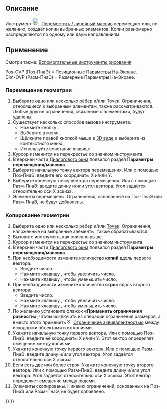 <languages/>

{{Docnav/ru
|[[Sketcher_SelectVerticalAxis/ru|Выбрать вертикальную ось]]
|[[Sketcher_Rotate/ru|Повернуть / круговой массив]]
|[[Sketcher_Workbench/ru|Скетчер]]
|IconL=Sketcher_SelectVerticalAxis.svg
|IconR=Sketcher_Rotate.svg
|IconC=Workbench_Sketcher.svg
}}

{{GuiCommand/ru
|Name=Sketcher Translate
|Name/ru=Скетчер Переместить / линейный массив
|MenuLocation=Эскиз → Инструменты эскиза → Переместить / линейный массив
|Workbenches=[[Sketcher_Workbench/ru|Скетчер]]
|Shortcut={{KEY|W}}
|Version=1.0
|SeeAlso=
}}

<span id="Description"></span>
== Описание ==

Инструмент [[Image:Sketcher_Translate.svg|24px]] [[Sketcher_Translate/ru|Переместить / линейный массив]] перемещает или, по желанию, создаёт копии выбранных элементов. Копии равномерно распределяются по одному или двум направлениям.

<span id="Usage"></span>
== Применение ==

Смотри также: [[Sketcher_Workbench/ru#Drawing_aids|Вспомогательные инструменты рисования]].

Pos-OVP (Поз-ПнаЭ) = Позиционные [[Sketcher_Preferences/ru#General|Параметры На-Экране]].<br>
Dim-OVP (Разм-ПнаЭ) = Размерные Параметры На-Экране.

<span id="Move_geometry"></span>
=== Перемещение геометрии ===

# Выберите одно или несколько рёбер и/или [[Sketcher_CreatePoint/ru|Точек]]. Ограничения, относящиеся к выбранным элементам, также рассматриваются. Любые другие ограничения, связанные с элементами, будут удалены.
# Существует несколько способов вызова инструмента:
#* Нажмите кнопку {{Button|[[Image:Sketcher_Translate.svg|16px]] [[Sketcher_Translate/ru|Переместить / линейный массив]]}}.
#* Выберите в меню {{MenuCommand|Эскиз → Инструменты для эскиза → [[Image:Sketcher_Translate.svg|16px]] Переместить / линейный массив}}.
#* Щёлкните правой кнопкой мыши в [[3D_view/ru|3D виде]] и выберите {{MenuCommand|[[Image:Sketcher_Translate.svg|16px]] Переместить / линейный массив}} из контекстного меню.
#* Используйте сочетание клавиш: {{KEY|W}}.
# Курсор изменится на перекрестье со значком инструмента.
# В верхней части [[Sketcher_Dialog/ru|Диалогового окна]] появился раздел '''Параметры перемещения/массива'''.
# Выберите начальную точку вектора перемещения. Или с помощью Поз-ПнаЭ: введите его координаты X и/или Y.
# Выберите конечную точку вектора перемещения. Или с помощью Разм-ПнаЭ: введите длину и/или угол вектора. Угол задаётся относительно оси X эскиза.
# Элементы перемещены. Ограничения, основанные на Поз-ПнаЭ или Разм-ПнаЭ, не будут добавлены.

<span id="Copy_geometry"></span>
=== Копирование геометрии ===

# Выберите одно или несколько рёбер и/или [[Sketcher_CreatePoint/ru|Точек]]. Ограничения, наложенные на выбранные элементы, также обрабатываются.
# Вызовите инструмент, как описано выше.
# Курсор изменится на перекрестье со значком инструмента.
# В верхней части [[Sketcher_Dialog/ru|Диалогового окна]] появился раздел '''Параметры перемещения/массива'''.
# При необходимости измените количество '''копий''' вдоль первого вектора:
#* Введите число.
#* Нажмите клавишу {{KEY|U}}, чтобы увеличить число.
#* Нажмите клавишу {{KEY|J}}, чтобы уменьшить число.
# При необходимости измените количество '''строк''' вдоль второго вектора:
#* Введите число.
#* Нажмите клавишу {{KEY|R}}, чтобы увеличить число.
#* Нажмите клавишу {{KEY|F}}, чтобы уменьшить число.
# По желанию установите флажок '''«Применить ограничения равности»''', чтобы исключить из операции ограничения размеров, а вместо этого применить [[Image:Sketcher_ConstrainEqual.svg|16px]] [[Sketcher_ConstrainEqual/ru|Ограничение эквивалентностью]] между исходными объектами и их копиями.
# Укажите начальную точку первого вектора. Или с помощью Поз-ПнаЭ: введите её координаты X и/или Y. Этот вектор определяет смещение между копиями.
# Укажите конечную точку первого вектора. Или с помощью Разм-ПнаЭ: введите длину и/или угол вектора. Угол задаётся относительно оси X эскиза.
# Если есть две или более строк: Укажите конечную точку второго вектора. Или с помощью Разм-ПнаЭ: введите длину и/или угол вектора. Угол задаётся относительно оси X эскиза. Этот вектор определяет смещение между рядами.
# Элементы скопированы. Никаких ограничений, основанных на Поз-ПнаЭ или Разм-ПнаЭ, не будет добавлено.


{{Docnav/ru
|[[Sketcher_SelectVerticalAxis/ru|Выбрать вертикальную ось]]
|[[Sketcher_Rotate/ru|Повернуть / круговой массив]]
|[[Sketcher_Workbench/ru|Скетчер]]
|IconL=Sketcher_SelectVerticalAxis.svg
|IconR=Sketcher_Rotate.svg
|IconC=Workbench_Sketcher.svg
}}

{{Sketcher_Tools_navi{{#translation:}}}}
{{Userdocnavi{{#translation:}}}}